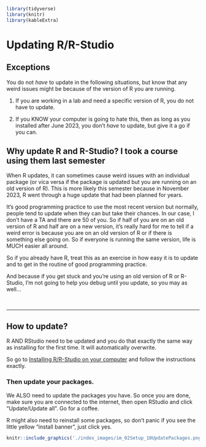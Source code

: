 ```r
library(tidyverse)
library(knitr)
library(kableExtra)
```

# Updating R/R-Studio {#Setup_UpdateDesktop .unnumbered}

## Exceptions {#Setup_UpdateExceptions .unnumbered}

You do not *have* to update in the following situations, but know that any weird issues might be because of the version of R you are running.

1. If you are working in a lab and need a specific version of R, you do not have to update.

2. If you KNOW your computer is going to hate this, then as long as you installed after June 2023, you don't *have* to update, but give it a go if you can.


## Why update R and R-Studio? I took a course using them last semester {#Setup_WhyUpdate .unnumbered}

When R updates, it can sometimes cause weird issues with an individual package (or vica versa if the package is updated but you are running on an old version of R). This is more likely this semester because in November 2023, R went through a huge update that had been planned for years.

It's good programming practice to use the most recent version but normally, people tend to update when they can but take their chances. In our case, I don't have a TA and there are 50 of you. So if half of you are on an old version of R and half are on a new version, it's really hard for me to tell if a weird error is because you are on an old version of R or if there is something else going on. So if everyone is running the same version, life is MUCH easier all around.

So if you already have R, treat this as an exercise in how easy it is to update and to get in the routine of good programming practice.

And because if you get stuck and you're using an old version of R or R-Studio, I'm not going to help you debug until you update, so you may as well...

<br>

------------------------------------------------------------------------

## How to update? {#Setup_UpdateHow .unnumbered}

R AND RStudio need to be updated and you do that exactly the same way as installing for the first time. It will automatically overwrite.

So go to [Installing R/R-Studio on your computer](#Setup_Desktop) and follow the instructions exactly.

### Then update your packages.

We ALSO need to update the packages you have. So once you are done, make sure you are connected to the internet, then open RStudio and click "Update/Update all". Go for a coffee.

R might also need to reinstall some packages, so don't panic if you see the little yellow "install banner", just click yes.

```r
knitr::include_graphics('./index_images/im_02Setup_10UpdatePackages.png')
```

